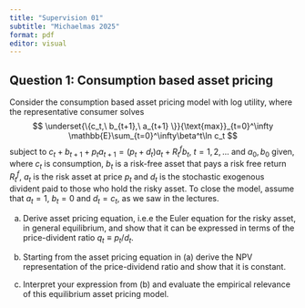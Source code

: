 ```yaml
---
title: "Supervision 01"
subtitle: "Michaelmas 2025"
format: pdf
editor: visual
---
```


## Question 1: Consumption based asset pricing

Consider the consumption based asset pricing model with log utility, where the representative consumer solves
$$
\underset{\{c_t,\ b_{t+1},\ a_{t+1} \}}{\text{max}}_{t=0}^\infty \mathbb{E}\sum_{t=0}^\infty\beta^t\ln c_t
$$
subject to $c_t+b_{t+1}+p_ta_{t+1}=(p_t+d_t)a_t+R_t^fb_t,\ t=1,2,\dots$ and $a_0,b_0$ given, where $c_t$ is consumption, $b_t$ is a risk-free asset that pays a risk free return $R_t^f$, $a_t$ is the risk asset at price $p_t$ and $d_t$ is the stochastic exogenous divident paid to those who hold the risky asset. To close the model, assume that $a_t=1,\ b_t=0$ and $d_t=c_t$, as we saw in the lectures.

(a)   Derive asset pricing equation, i.e.e the Euler equation for the risky asset, in general equilibrium, and show that it can be expressed in terms of the price-divident ratio $q_t\equiv p_t/d_t$.

(b)   Starting from the asset pricing equation in (a) derive the NPV representation of the price-dividend ratio and show that it is constant.

(c)   Interpret your expression from (b) and evaluate the empirical relevance of this equilibrium asset pricing model.